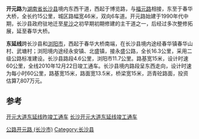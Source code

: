 {{dablink|本文描述的是长沙市开元路，关于其它的开元路，参见[[开元路|开元路]]。}}

'''开元路'''为[[湖南省|湖南省]][[长沙县|长沙县]]境内东西干道，西起于博览路，与[[福元路|福元路]]相接，东至于春华大桥，全长约15公里，城区路幅宽46米，双向6车道。开元路始建于1990年代中期，长沙县政府驻地迁至[[星沙|星沙]]之初早期初期修建的主干道之一，后经过多次整修拓展，延至春华大桥。

'''东延线'''跨长沙县和[[浏阳市|浏阳市]]，西起于春华大桥南端，在长沙县境内途经春华镇春华山村、武塘村；浏阳境内途经永安镇、北盛镇，接永盛公路，全长16.3公里，采用二级公路标准建设。长沙县路段4.6公里，浏阳市11.7公里。路基宽15米，设计时速60公里，全线2010年12月22日竣工通车。长沙县境内路段呈东西走向，设计时速为每小时60公里，路基宽15米，路面宽13.5米，桥梁宽15米，沥青砼路面，投资估算7,807万元。

==参考==
[http://www.cs1com.com/show.aspx?id=2188&cid=62 开元大道东延线昨竣工通车] {{Wayback|url=http://www.cs1com.com/show.aspx?id=2188&cid=62 |date=20160915120850 }}
[http://www.hn.chinanews.com/news/jtys/2010/1223/71756.html 长沙开元大道东延线竣工通车] {{Wayback|url=http://www.hn.chinanews.com/news/jtys/2010/1223/71756.html |date=20160305180726 }}

{{Road-stub}}
{{长沙基础设施建设}}

[[Category:长沙交通|公路开元路 (长沙市)]]
[[Category:长沙县|Category:长沙县]]